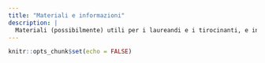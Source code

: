 ```yaml
---
title: "Materiali e informazioni"
description: |
  Materiali (possibilmente) utili per i laureandi e i tirocinanti, e informazioni per gli studenti dei miei insegnamenti.
---
```


```r
knitr::opts_chunk$set(echo = FALSE)
```
